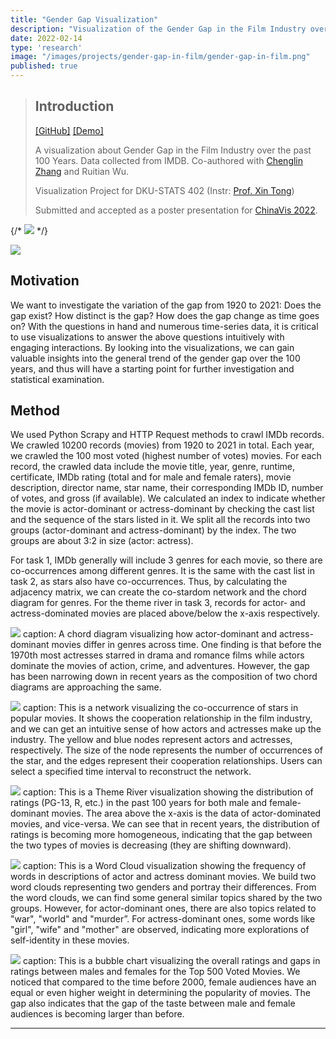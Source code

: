 ```yaml
---
title: "Gender Gap Visualization"
description: "Visualization of the Gender Gap in the Film Industry over the past 100 years"
date: 2022-02-14
type: 'research'
image: "/images/projects/gender-gap-in-film/gender-gap-in-film.png"
published: true
---
```


> ## Introduction
> [[GitHub]](https://github.com/junkaiman/gender-gap-in-film-industry) [[Demo]](demo)
>   
> A visualization about Gender Gap in the Film Industry over the past 100 Years. Data collected from IMDB. Co-authored with
> [Chenglin Zhang](https://chenglinzhang.com) and Ruitian Wu. 
>
> Visualization Project for DKU-STATS 402 (Instr: [Prof. Xin Tong](https://xintong.ca))
>
> Submitted and accepted as a poster presentation for [ChinaVis 2022](https://chinavis.org/2022).

{/* ![](/images/projects/gender-gap-in-film/gender-gap-in-film.png) */}

![](/images/projects/gender-gap-in-film/chinavis22.png)

## Motivation
We want to investigate the variation of the gap from 1920 to 2021: Does the gap exist? How distinct is the gap? How does the gap change as time goes on? With the questions in hand and numerous time-series data, it is critical to use visualizations to answer the above questions intuitively with engaging interactions. By looking into the visualizations, we can gain valuable insights into the general trend of the gender gap over the 100 years, and thus will have a starting point for further investigation and statistical examination.
    
## Method
We used Python Scrapy and HTTP Request methods to crawl IMDb records. We crawled 10200 records (movies) from 1920 to 2021 in total. Each year, we crawled the 100 most voted (highest number of votes) movies. For each record, the crawled data include the movie title, year, genre, runtime, certificate, IMDb rating (total and for male and female raters), movie description, director name, star name, their corresponding IMDb ID, number of votes, and gross (if available). We calculated an index to indicate whether the movie is actor-dominant or actress-dominant by checking the cast list and the sequence of the stars listed in it. We split all the records into two groups (actor-dominant and actress-dominant) by the index. The two groups are about 3:2 in size (actor: actress).

For task 1, IMDb generally will include 3 genres for each movie, so there are co-occurrences among different genres. It is the same with the cast list in task 2, as stars also have co-occurrences. Thus, by calculating the adjacency matrix, we can create the co-stardom network and the chord diagram for genres. For the theme river in task 3, records for actor- and actress-dominated movies are placed above/below the x-axis respectively.

![](/images/projects/gender-gap-in-film/image1.gif)
caption: A chord diagram visualizing how actor-dominant and actress-dominant movies differ in genres across time. One finding is that before the 1970th most actresses starred in drama and romance films while actors dominate the movies of action, crime, and adventures. However, the gap has been narrowing down in recent years as the composition of two chord diagrams are approaching the same.

![](/images/projects/gender-gap-in-film/image2.gif)
caption: This is a network visualizing the co-occurrence of stars in popular movies. It shows the cooperation relationship in the film industry, and we can get an intuitive sense of how actors and actresses make up the industry. The yellow and blue nodes represent actors and actresses, respectively. The size of the node represents the number of occurrences of the star, and the edges represent their cooperation relationships. Users can select a specified time interval to reconstruct the network.

![](/images/projects/gender-gap-in-film/image3.png)
caption: This is a Theme River visualization showing the distribution of ratings (PG-13, R, etc.) in the past 100 years for both male and female-dominant movies. The area above the x-axis is the data of actor-dominated movies, and vice-versa. We can see that in recent years, the distribution of ratings is becoming more homogeneous, indicating that the gap between the two types of movies is decreasing (they are shifting downward).

![](/images/projects/gender-gap-in-film/image4.gif)
caption: This is a Word Cloud visualization showing the frequency of words in descriptions of actor and actress dominant movies. We build two word clouds representing two genders and portray their differences.  From the word clouds, we can find some general similar topics shared by the two groups. However, for actor-dominant ones, there are also topics related to "war", "world" and "murder”. For actress-dominant ones, some words like "girl", "wife" and "mother" are observed, indicating more explorations of self-identity in these movies.

![](/images/projects/gender-gap-in-film/image5.png)
caption: This is a bubble chart visualizing the overall ratings and gaps in ratings between males and females for the Top 500 Voted Movies. We noticed that compared to the time before 2000, female audiences have an equal or even higher weight in determining the popularity of movies. The gap also indicates that the gap of the taste between male and female audiences is becoming larger than before.

---
